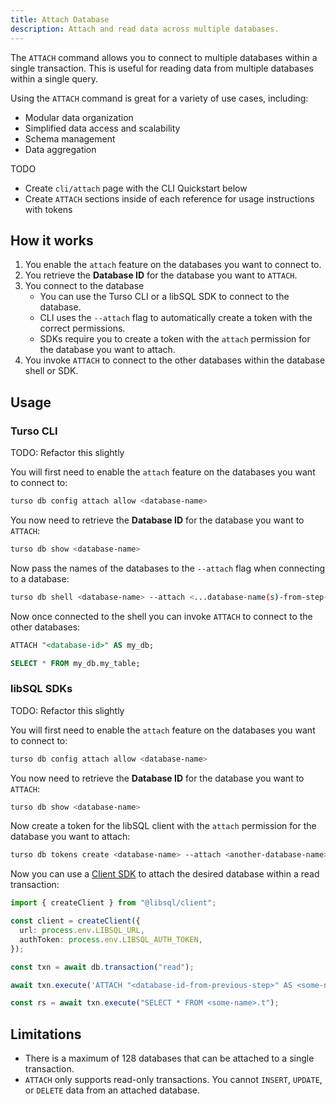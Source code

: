 ```yaml
---
title: Attach Database
description: Attach and read data across multiple databases.
---
```


The `ATTACH` command allows you to connect to multiple databases within a single transaction. This is useful for reading data from multiple databases within a single query.

Using the `ATTACH` command is great for a variety of use cases, including:

- Modular data organization
- Simplified data access and scalability
- Schema management
- Data aggregation

TODO

- Create `cli/attach` page with the CLI Quickstart below
- Create `ATTACH` sections inside of each reference for usage instructions with tokens

## How it works

1. You enable the `attach` feature on the databases you want to connect to.
2. You retrieve the **Database ID** for the database you want to `ATTACH`.
3. You connect to the database
   - You can use the Turso CLI or a libSQL SDK to connect to the database.
   - CLI uses the `--attach` flag to automatically create a token with the correct permissions.
   - SDKs require you to create a token with the `attach` permission for the database you want to attach.
4. You invoke `ATTACH` to connect to the other databases within the database shell or SDK.

## Usage

### Turso CLI

TODO: Refactor this slightly

<Steps>

<Step title="Enable attach on required databases">

You will first need to enable the `attach` feature on the databases you want to connect to:

```bash
turso db config attach allow <database-name>
```

</Step>

<Step title="Retrieve database ID">

You now need to retrieve the **Database ID** for the database you want to `ATTACH`:

```bash
turso db show <database-name>
```

</Step>

<Step title="Connect to any database with attach">

Now pass the names of the databases to the `--attach` flag when connecting to a database:

```bash
turso db shell <database-name> --attach <...database-name(s)-from-step-1>
```

</Step>

<Step title="Invoke ATTACH inside the shell">

Now once connected to the shell you can invoke `ATTACH` to connect to the other databases:

```sql
ATTACH "<database-id>" AS my_db;
```

</Step>

<Step title="Query from an attached database">

```sql
SELECT * FROM my_db.my_table;
```

</Step>

</Steps>

### libSQL SDKs

TODO: Refactor this slightly

<Steps>

<Step title="Enable attach on required databases">

You will first need to enable the `attach` feature on the databases you want to connect to:

```bash
turso db config attach allow <database-name>
```

</Step>

<Step title="Retrieve database ID">

You now need to retrieve the **Database ID** for the database you want to `ATTACH`:

```bash
turso db show <database-name>
```

</Step>

<Step title="Create token with attach permissions">

Now create a token for the libSQL client with the `attach` permission for the database you want to attach:

```bash
turso db tokens create <database-name> --attach <another-database-name>
```

</Step>

<Step title="Connect to any database with attach">

Now you can use a [Client SDK](/sdk/) to attach the desired database within a read transaction:

<CodeGroup>

```ts TypeScript
import { createClient } from "@libsql/client";

const client = createClient({
  url: process.env.LIBSQL_URL,
  authToken: process.env.LIBSQL_AUTH_TOKEN,
});

const txn = await db.transaction("read");

await txn.execute('ATTACH "<database-id-from-previous-step>" AS <some-name>');

const rs = await txn.execute("SELECT * FROM <some-name>.t");
```

</CodeGroup>

</Step>

</Steps>

## Limitations

- There is a maximum of 128 databases that can be attached to a single transaction.
- `ATTACH` only supports read-only transactions. You cannot `INSERT`, `UPDATE`, or `DELETE` data from an attached database.
